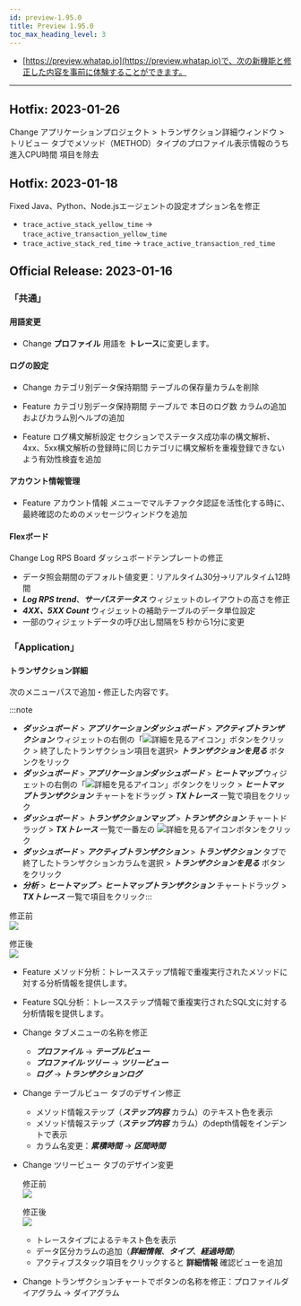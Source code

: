 ```yaml
---
id: preview-1.95.0
title: Preview 1.95.0
toc_max_heading_level: 3
---
```


<head>
<meta name="robots" content="noindex, nofollow"/>
</head>


-   [https://preview.whatap.io](https://preview.whatap.io)で、次の新機能と修正した内容を事前に体験することができます。 

---

## Hotfix: 2023-01-26

<Status>Change</Status> アプリケーションプロジェクト > トランザクション詳細ウィンドウ > <UI>トリビュー</UI> タブでメソッド（METHOD）タイプのプロファイル表示情報のうち <UI>進入CPU時間</UI> 項目を除去

## Hotfix: 2023-01-18

<Status>Fixed</Status> Java、Python、Node.jsエージェントの設定オプション名を修正

-   `trace_active_stack_yellow_time` → `trace_active_transaction_yellow_time`
-   `trace_active_stack_red_time` → `trace_active_transaction_red_time`

## Official Release: 2023-01-16

### 「共通」

#### 用語変更

-   <Status>Change</Status> <b>プロファイル</b> 用語を <b>トレース</b>に変更します。

#### ログの設定

-   <Status>Change</Status> <UI>カテゴリ別データ保持期間</UI> テーブルの保存量カラムを削除

-   <Status>Feature</Status> <UI>カテゴリ別データ保持期間</UI> テーブルで <UI>本日のログ数</UI> カラムの追加およびカラム別ヘルプの追加

-   <Status>Feature</Status> <UI>ログ構文解析設定</UI> セクションでステータス成功率の構文解析、4xx、5xx構文解析の登録時に同じカテゴリに構文解析を重複登録できないよう有効性検査を追加

#### アカウント情報管理

-   <Status>Feature</Status> <UI>アカウント情報</UI> メニューでマルチファクタ認証を活性化する時に、最終確認のためのメッセージウィンドウを追加

#### Flexボード

<Status>Change</Status> <UI>Log RPS Board</UI> ダッシュボードテンプレートの修正

-   データ照会期間のデフォルト値変更：リアルタイム30分→リアルタイム12時間
-   **_Log RPS trend_**、**_サーバステータス_** ウィジェットのレイアウトの高さを修正
-   **_4XX、5XX Count_** ウィジェットの補助テーブルのデータ単位設定
-   一部のウィジェットデータの呼び出し間隔を5 秒から1分に変更

### 「Application」

#### トランザクション詳細

次のメニューパスで追加・修正した内容です。

:::note

-   **_ダッシュボード_** > **_アプリケーションダッシュボード_** > **_アクティブトランザクション_** ウィジェットの右側の「![詳細を見るアイコン](/img/right-arrow.svg)」ボタンをクリック > 終了したトランザクション項目を選択> **_トランザクションを見る_** ボタンクをリック
-   **_ダッシュボード_** > **_アプリケーションダッシュボード_** > **_ヒートマップ_** ウィジェットの右側の「![詳細を見るアイコン](/img/right-arrow.svg)」ボタンクをリック > **_ヒートマップトランザクション_** チャートをドラッグ > **_TXトレース_** 一覧で項目をクリック
-   **_ダッシュボード_** > **_トランザクションマップ_** > **_トランザクション_** チャートドラッグ > **_TXトレース_** 一覧で一番左の ![詳細を見るアイコン](/img/ico-detail-view.svg)ボタンをクリック
-   **_ダッシュボード_** > **_アクティブトランザクション_** > **_トランザクション_** タブで終了したトランザクションカラムを選択 > **_トランザクションを見る_** ボタンをクリック
-   **_分析_** > **_ヒートマップ_** > **_ヒートマップトランザクション_** チャートドラッグ > **_TXトレース_** 一覧で項目をクリック:::

修正前<br/>
![](/img/release/apm-transaction-list-before.png)

修正後<br/>
![](/img/release/apm-transaction-list-after.png)

-   <Status>Feature</Status> <UI>メソッド分析</UI>：トレースステップ情報で重複実行されたメソッドに対する分析情報を提供します。

-   <Status>Feature</Status> <UI>SQL分析</UI>：トレースステップ情報で重複実行されたSQL文に対する分析情報を提供します。

-   <Status>Change</Status> タブメニューの名称を修正

    -   **_プロファイル_** → **_テーブルビュー_**
    -   **_プロファイル·ツリー_** → **_ツリービュー_**
    -   **_ログ_** → **_トランザクションログ_**

-   <Status>Change</Status> <UI>テーブルビュー</UI> タブのデザイン修正

    -   メソッド情報ステップ（**_ステップ内容_** カラム）のテキスト色を表示
    -   メソッド情報ステップ（**_ステップ内容_** カラム）のdepth情報をインデントで表示
    -   カラム名変更：**_累積時間_** → **_区間時間_**

-   <Status>Change</Status> <UI>ツリービュー</UI> タブのデザイン変更

    修正前<br/>
    ![](/img/release/transaction-profile-trace-before.png)

    修正後<br/>
    ![](/img/release/transaction-profile-trace-after.png)

    -   トレースタイプによるテキスト色を表示
    -   データ区分カラムの追加（**_詳細情報_**、**_タイプ_**、**_経過時間_**）
    -   アクティブスタック項目をクリックすると **詳細情報** 確認ビューを追加

-   <Status>Change</Status> トランザクションチャートでボタンの名称を修正：<UI>プロファイルダイアグラム</UI> → <UI>ダイアグラム</UI>
